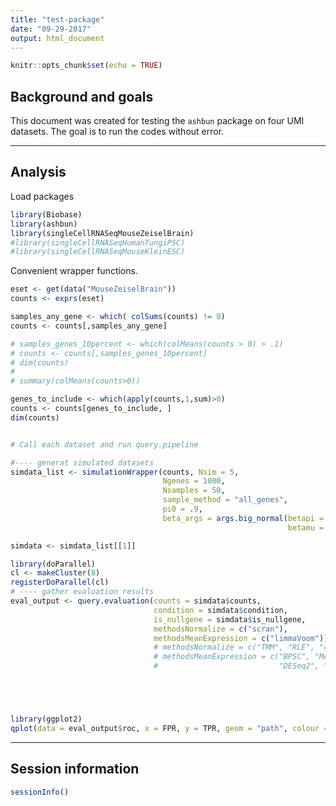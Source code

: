 ```yaml
---
title: "test-package"
date: "09-29-2017"
output: html_document
---
```


```r
knitr::opts_chunk$set(echo = TRUE)
```

## Background and goals

This document was created for testing the `ashbun` package on four UMI datasets. The goal is to run the codes without error.


---

## Analysis

Load packages

```r
library(Biobase)
library(ashbun)
library(singleCellRNASeqMouseZeiselBrain)
#library(singleCellRNASeqHumanTungiPSC)
#library(singleCellRNASeqMouseKleinESC)
```

Convenient wrapper functions.

```r
eset <- get(data("MouseZeiselBrain"))
counts <- exprs(eset)

samples_any_gene <- which( colSums(counts) != 0)
counts <- counts[,samples_any_gene]

# samples_genes_10percent <- which(colMeans(counts > 0) > .1)
# counts <- counts[,samples_genes_10percent]
# dim(counts)
# 
# summary(colMeans(counts>0))

genes_to_include <- which(apply(counts,1,sum)>0)
counts <- counts[genes_to_include, ]
dim(counts)


# Call each dataset and run query.pipeline

#---- generat simulated datasets
simdata_list <- simulationWrapper(counts, Nsim = 5,
                                  Ngenes = 1000,
                                  Nsamples = 50,
                                  sample_method = "all_genes",
                                  pi0 = .9,
                                  beta_args = args.big_normal(betapi = 1,
                                                              betamu = 0, betasd = .8))

simdata <- simdata_list[[1]]

library(doParallel)
cl <- makeCluster(8)
registerDoParallel(cl)
# ---- gather evaluation results
eval_output <- query.evaluation(counts = simdata$counts,
                                condition = simdata$condition,
                                is_nullgene = simdata$is_nullgene,
                                methodsNormalize = c("scran"),
                                methodsMeanExpression = c("limmaVoom"))
                                # methodsNormalize = c("TMM", "RLE", "census","scran")
                                # methodsMeanExpression = c("BPSC", "MAST", "ROTS", "SCDE", 
                                #                           "DESeq2", "edgeR", "limmaVoom"))





library(ggplot2)
qplot(data = eval_output$roc, x = FPR, y = TPR, geom = "path", colour = methodsMeanExpression)
```




---

## Session information

```r
sessionInfo()
```


